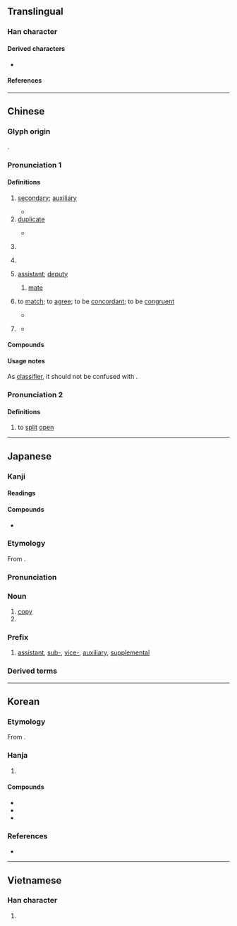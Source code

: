 {{character info}}
==Translingual==
{{stroke order|strokes=11}}
{{stroke order|type=jbw|strokes=11}}

===Han character===
{{Han char|rn=18|rad=刀|as=09|sn=11|four=12600|canj=MWLN|ids=⿰畐刂}}

====Derived characters====
* {{l|mul|[[㨽]], [[𫋖]], [[𨄩]], [[𠠦]], [[𦸕]]}}

====References====
{{Han ref|kx=0142.230|dkj=02097|dj=0322.080|hdz=10347.160|uh=526F}}

----

==Chinese==
{{zh-forms|alt=付-second round simplified}}

===Glyph origin===
{{Han etym}}
{{Han compound|畐|刀|alt2=刂|c1=p|c2=s|t2=knife|ls=psc}}.

===Pronunciation 1===
{{zh-pron
|m=fù
|m-s=
|c=fu3
|c-t=
|g=fu4
|h=pfs=fu
|j=
|mb=
|md=hó
|mn=ml,jj,tw:hù
|mn-t=hu3
|w=
|x=
|ma=y
|mc=1
|oc=2,3
|cat=a,n,cls,v
}}

====Definitions====
{{zh-hanzi}}

# [[secondary]]; [[auxiliary]]
#: {{zh-x|副產物|'''by'''product}}
#: {{zh-x|副作用|'''side''' effect}}
#* {{zh-x|秦 ^皇帝 東 游，^良 與 客 狙擊 ^秦 ^皇帝 ^博-浪 沙 中，誤 中{zhòng} 副 車。|Zhang Liang and his hire were lying in wait in the dunes of Bolang to attack the Emperor of Qin who was on his eastward tour. However, they hit his '''auxiliary''' carriage by mistake.|ref=Shiji}}
# [[duplicate]]
#: {{zh-x|副本|duplicate; copy}}
#* {{zh-x|藏{cáng} 之 名-山，副 在 ^京師，俟 後世 聖人 君子。|I will induct them into the monumentous archives of the state while '''the copies''' circulate in our capital. By this, I await the future generations of wisdom and virtue.|ref=Shiji}}
# {{lb|zh|grammar}} {{zh-abbrev|副詞|[[adverb]]}}
# {{zh-classifier|pairs, sets of things, medical prescriptions, facial expressions, etc.}}
#: {{zh-x|一 副 手套|a '''pair''' of gloves}}
#: {{zh-x|一 副 小人 嘴臉|a face (roughly, "a '''set''' of looks") with "villain" written all over it}}
# [[assistant]]; [[deputy]]
#: {{zh-x|副手|assistant}}
## {{lb|zh|nautical}} [[mate]] {{gloss|an officer of the ship}}
##: {{zh-x|大副|first '''mate'''}}
# {{lb|zh|literary}} to [[match]]; to [[agree]]; to be [[concordant]]; to be [[congruent]]
#: {{zh-x|名不副實|in name only; the name/reputation fails '''to match''' the reality}}
#* {{zh-x|華 實 副 則 禮。|If ornamentation and substance '''are paired''', then it is ''{{w|Li (Confucianism)|li}}''.|ref=Fayan-B}}
# {{lb|zh|obsolete}} {{n-g|name of an [[ornamental]] [[headdress]]}}
#* {{zh-x|夫人 副 褘 立 于 房 中。|[A]nd his wife, in her '''head-dress''' and embroidered robe, stood in her room.|ref=Liji-L}}

====Compounds====
{{zh-der|副本|副詞|副作用|副總統|副標題|副產品|副手|副主席|副總理|副經理|副教授|副署|副官|副末|大副|副刊|名副其實|副鼻腔炎|副翼|名高難副|副靖|副貳|坼副|副角|副程式|家庭副業|一副|名實俱副|副睪丸|副將|名實相副|副榜|副職|副能|副笄|副淨|三副|對副|副虹|二副|副理|副總裁|副曲|副食物|副語言|副東|副會長|名實不副|名不副實|全副|副車|副議長|副文化|副貢|力不副心|副食|副題|副領事|副啟|副性徵|副室|副冊|副控室|副業|副線|盛名難副|成副兒|副歌|副省級|副甲狀腺}}

====Usage notes====
As [[classifier]], it should not be confused with {{zh-l|幅}}.

===Pronunciation 2===
{{zh-pron
|m=pì
|c=pik1
|mc=2+3
|oc=1,1+2
|cat=v
}}

====Definitions====
{{zh-hanzi}}

# {{zh-o}} to [[split]] [[open]]

{{zh-cat|Elementary}}

----

==Japanese==

===Kanji===
{{ja-kanji|grade=4|rs=刀09}}

====Readings====
{{ja-readings
|goon=ふく, ふ
|kanon=ふく, ふう
|kun=そ-う, そえ
}}

====Compounds====
* {{ja-r|介%副|かい%ぞえ}}

===Etymology===
{{ja-kanjitab|ふく|yomi=on}}

From {{der|ja|ltc|sort=ふく|-}} {{ltc-l|副|id=1}}.

===Pronunciation===
{{ja-pron|ふく|yomi=on}}

===Noun===
{{ja-noun|ふく}}

# [[copy]]
# {{short for|ja|副詞|tr=fukushi|gloss=adverb}}

===Prefix===
{{ja-pos|prefix|ふく}}

# [[assistant]], [[sub-]], [[vice-]], [[auxiliary]], [[supplemental]]

===Derived terms===
{{col3-u|ja
|{{ja-r|副%王|ふく%おう}}
|{{ja-r|副%官|ふく%かん}}, {{ja-r|副%官|ふっ%かん}}
|{{ja-r|副%業|ふく%ぎょう}}
|{{ja-r|副%署|ふく%しょ}}
|{{ja-r|副%将|ふく%しょう}}
|{{ja-r|副%賞|ふく%しょう}}
|{{ja-r|副%食|ふく%しょく}}
|{{ja-r|副%審|ふく%しん}}
|{{ja-r|副%腎|ふく%じん}}
|{{ja-r|副%層|ふく%そう}}
|{{ja-r|副%題|ふく%だい}}
|{{ja-r|副%本|ふく%ほん}}
|{{ja-r|関%副|かん%ふく}}
|{{ja-r|正%副|せい%ふく}}
|{{ja-r|大%副|たい%ふ}}
|{{ja-r|副%詞|ふく%し}}
|{{ja-r|副%意%識|ふく%い%しき}}
|{{ja-r|副%音%声|ふく%おん%せい}}
|{{ja-r|副%会%長|ふく%かい%ちょう}}
|{{ja-r|副%監%督|ふく%かん%とく}}
|{{ja-r|副%作%用|ふく%さ%よう}}
|{{ja-r|副%産%物|ふく%さん%ぶつ}}
|{{ja-r|副%詞%節|ふく%し%せつ}}
|{{ja-r|副%次%的|ふく%じ%てき}}
|{{ja-r|副%社%長|ふく%しゃ%ちょう}}
|{{ja-r|副%首%相|ふく%しゅ%しょう}}
|{{ja-r|副%収%入|ふく%しゅう%にゅう}}
|{{ja-r|副%助%詞|ふく%じょ%し}}
|{{ja-r|副%食%物|ふく%しょく%ぶつ}}
|{{ja-r|副%神%経|ふく%しん%けい}}
|{{ja-r|副%振%動|ふく%しん%どう}}
|{{ja-r|副%葬%品|ふく%そう%ひん}}
|{{ja-r|副%知%事|ふく%ち%じ}}
|{{ja-r|副%鼻%腔|ふく%び%こう}}, {{ja-r|副%鼻%腔|ふく%び%くう}}
|{{ja-r|副%甲%状%腺|ふく%こう%じょう%せん}}
|{{ja-r|副%操%縦%士|ふく%そう%じゅう%し}}
|{{ja-r|副%大%統%領|ふく%だい%とう%りょう}}
}}

----

==Korean==

===Etymology===
From {{der|ko|ltc|-}} {{ltc-l|副|id=1}}. {{hanja-hunmong|부〯|pwu|人類#중01A}}

===Hanja===
{{ko-hanja-search}}
{{ko-hanja|버금|부}}

# {{hanja form of|부|[[secondary]]; [[auxiliary]]}}

====Compounds====
{{der-top3|Compounds}}
* {{ko-l|부사|[[adverb]]|副詞}}
* {{ko-l|부작용|[[side effect]]|副作用}}
* {{ko-l|부통령|[[vice president]]|副統領}}
{{der-bottom}}

===References===
* {{R:hanjadoc|813}}

----

==Vietnamese==

===Han character===
{{vi-readings|reading=[[phó]], [[pho]]|rs=刀09}}

# {{rfdef|vi|sort=刀09}}